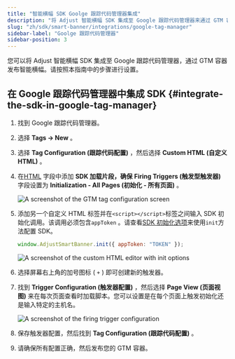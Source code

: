 ```yaml
---
title: "智能横幅 SDK Goolge 跟踪代码管理器集成"
description: "将 Adjust 智能横幅 SDK 集成至 Google 跟踪代码管理器来通过 GTM 容器发送智能横幅。"
slug: "zh/sdk/smart-banner/integrations/google-tag-manager"
sidebar-label: "Goolge 跟踪代码管理器"
sidebar-position: 3
---
```


您可以将 Adjust 智能横幅 SDK 集成至 Google 跟踪代码管理器，通过 GTM 容器发布智能横幅。请按照本指南中的步骤进行设置。

## 在 Google 跟踪代码管理器中集成 SDK {#integrate-the-sdk-in-google-tag-manager}

1. 找到 Google 跟踪代码管理器。

2. 选择 **Tags → New** 。

3. 选择 **Tag Configuration \(跟踪代码配置\)** ，然后选择 **Custom HTML \(自定义 HTML\)** 。

4. 在[HTML](/zh/sdk/smart-banner#using-a-cdn) 字段中添加 **SDK 加载片段，确保** **Firing Triggers \(触发型触发器\)** 字段设置为 **Initialization \- All Pages \(初始化 \- 所有页面\)** 。

   ![A screenshot of the GTM tag configuration screen](@images/smart-banner-sdk/gtm/1-gtm-configuration.png)

5. 添加另一个自定义 HTML 标签并在`<script></script>`标签之间输入 SDK 初始化调用。该调用必须包含`appToken` 。请查看[SDK 初始化选项](/zh/sdk/smart-banner/init-options)来使用`init`方法配置 SDK。

   ```js
   window.AdjustSmartBanner.init({ appToken: "TOKEN" });
   ```

   ![A screenshot of the custom HTML editor with init options](@images/smart-banner-sdk/gtm/2-init-options.png)

6. 选择屏幕右上角的加号图标 \( `+` \) 即可创建新的触发器。

7. 找到 **Trigger Configuration \(触发器配置\)** ，然后选择 **Page View \(页面视图\)** 来在每次页面查看时加载脚本。您可以设置是在每个页面上触发初始化还是输入特定的主机名。

   ![A screenshot of the firing trigger configuration](@images/smart-banner-sdk/gtm/3-trigger-config.png)

8. 保存触发器配置，然后找到 **Tag Configuration \(跟踪代码配置\)** 。

9. 请确保所有配置正确，然后发布您的 GTM 容器。
